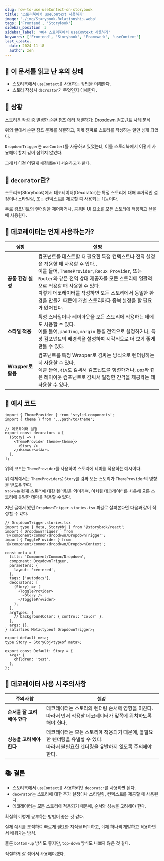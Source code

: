 ```yaml
---
slug: how-to-use-useContext-on-storybook
title: '스토리북에서 useContext 사용하기'
image: './img/Storybook-Relationship.webp'
tags: ['Frontend', 'Storybook']
sidebar_position: 3
sidebar_label: '004 스토리북에서 useContext 사용하기'
keywords: ['Frontend', 'Storybook', 'Framework', 'useContext']
last_update:
  date: 2024-11-18
  author: zen
---
```


## 🎯 이 문서를 읽고 난 후의 상태

- 스토리북에서 `useContext`를 사용하는 방법을 이해한다.
- 스토리 작성시 `decroator`가 무엇인지 이해한다.

## 🤔 상황

[스토리북 작성 중 발생한 순환 참조 에러 해결하기: Dropdown 컴포넌트 사례 분석](/dev-lab/frontEnd/tools/storybook/circular-dependency-error)

위의 글에서 순환 참조 문제를 해결하고, 이제 진짜로 스토리를 작성하는 일만 남게 되었다.<br/>

`DropdownTrigger`는 `useContext`를 사용하고 있었는데, 이를 스토리북에서 어떻게 사용해야 할지 감이 잡히지 않았다.<br/>

그래서 이걸 어떻게 해결했는지 서술하고자 한다.<br/>

## 🤔 `decorator`란?

스토리북(Storybook)에서 데코레이터(Decorator)는 특정 스토리에 대해 추가적인 설정이나 스타일링, 또는 컨텍스트를 제공할 때 사용되는 기능이다.<br/>

주로 컴포넌트의 렌더링을 제어하거나, 공통된 UI 요소를 모든 스토리에 적용하고 싶을 때 사용된다. <br/>

## 🤔 데코레이터는 언제 사용하는가?

| 상황 | 설명 |
|---|---|
|**공통 환경 설정**|컴포넌트를 테스트할 때 필요한 특정 컨텍스트나 전역 설정을 적용할 때 사용할 수 있다..<br/>예를 들어, `ThemeProvider`, `Redux Provider`, 또는 `Router`와 같은 전역 상태 제공자를 모든 스토리에 일괄적으로 적용할 때 사용할 수 있다.<br/>이렇게 데코레이터를 작성하면 모든 스토리에서 동일한 환경을 만들기 때문에 개별 스토리마다 중복 설정을 할 필요가 없어진다.|
|**스타일 적용**|특정 스타일이나 레이아웃을 모든 스토리에 적용하는 데에도 사용할 수 있다.<br/>예를 들어, `padding`, `margin` 등을 전역으로 설정하거나, 특정 컴포넌트의 배경색을 설정하여 시각적으로 더 보기 좋게 만들 수 있다.|
|**Wrapper로 활용**|컴포넌트를 특정 Wrapper로 감싸는 방식으로 렌더링하는 데 사용할 수 있따.<br/>예를 들어, `div`로 감싸서 컴포넌트를 정렬하거나, `Box`와 같은 레이아웃 컴포넌트로 감싸서 일정한 간격을 제공하는 데 사용할 수 있다.|

## 📝 예시 코드

```tsx title="ThemeProvider"
import { ThemeProvider } from 'styled-components';
import { theme } from '../path/to/theme';

// 데코레이터 설정
export const decorators = [
  (Story) => (
    <ThemeProvider theme={theme}>
      <Story />
    </ThemeProvider>
  ),
];
```

위의 코드는 `ThemeProvider`를 사용하여 스토리에 테마를 적용하는 예시이다.<br/>

위 예제에서는 `ThemeProvider`로 `Story`를 감싸 모든 스토리가 `ThemeProvider`의 영향을 받도록 한다.<br/>`Story`는 현재 스토리에 대한 렌더링을 의미하며, 이처럼 데코레이터를 사용해 모든 스토리에 동일한 테마를 적용할 수 있다.<br/>

지난 글에서 봤던 `DropdownTrigger.stories.tsx` 파일로 살펴본다면 다음과 같이 작성할 수 있다.<br/>

```tsx title="DropdownTrigger.stories.tsx"
// DropdownTrigger.stories.tsx
import type { Meta, StoryObj } from '@storybook/react';
import { DropdownTrigger } from '@/component/common/dropdown/DropdownTrigger';
import { ToggleProvider } from '@/component/common/dropdown/DropdownContext';

const meta = {
  title: 'Component/Common/Dropdown',
  component: DropdownTrigger,
  parameters: {
    layout: 'centered',
  },
  tags: ['autodocs'],
  decorators: [
    (Story) => (
      <ToggleProvider>
        <Story />
      </ToggleProvider>
    ),
  ],
  argTypes: {
    // backgroundColor: { control: 'color' },
  },
  args: {},
} satisfies Meta<typeof DropdownTrigger>;

export default meta;
type Story = StoryObj<typeof meta>;

export const Default: Story = {
  args: {
    children: 'test',
  },
};
```

## 🚧 데코레이터 사용 시 주의사항

| 주의사항 | 설명 |
|---|---|
|**순서를 잘 고려해야 한다**|데코레이터는 스토리의 렌더링 순서에 영향을 미친다.<br/>따라서 먼저 적용할 데코레이터가 앞쪽에 위치하도록 해야 한다.|
|**성능을 고려해야 한다**|데코레이터는 모든 스토리에 적용되기 때문에, 불필요한 렌더링을 유발할 수 있다.<br/>따라서 불필요한 렌더링을 유발하지 않도록 주의해야 한다.|

## 📚 결론

- 스토리북에서 `useContext`를 사용하려면 `decorator`를 사용하면 된다.
- `decorator`는 스토리에 대한 추가 설정이나 스타일링, 컨텍스트를 제공할 때 사용된다.
- 데코레이터는 모든 스토리에 적용되기 때문에, 순서와 성능을 고려해야 한다.

확실히 이렇게 공부하는 방법이 좋은 것 같다.<br/>

실제 예시를 분석하여 빠르게 필요한 지식을 터득하고, 이제 하나씩 개발하고 적용하면서 배워가는 방식.<br/>

물론 `bottom-up` 방식도 좋지만, `top-down` 방식도 나쁘지 않은 것 같다.<br/>

적절하게 잘 섞어서 사용해야겠다.<br/>